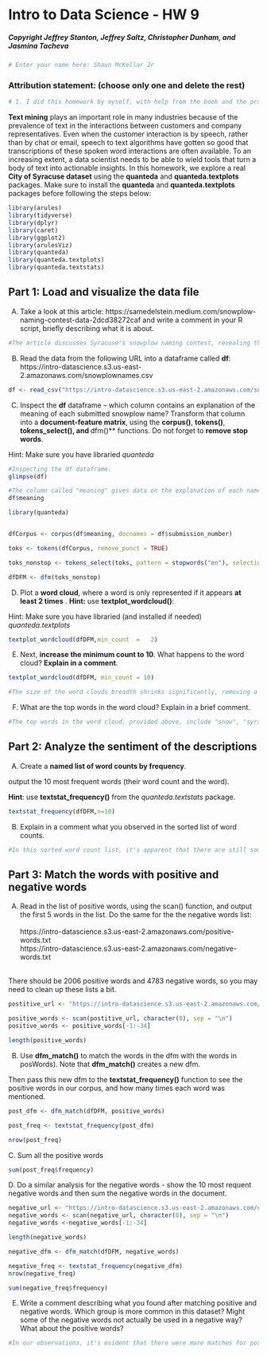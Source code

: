 # Intro to Data Science - HW 9
##### Copyright Jeffrey Stanton, Jeffrey Saltz, Christopher Dunham, and Jasmina Tacheva


```r
# Enter your name here: Shaun McKellar Jr
```

### Attribution statement: (choose only one and delete the rest)


```r
# 1. I did this homework by myself, with help from the book and the professor.
```

**Text mining** plays an important role in many industries because of the prevalence of text in the interactions between customers and company representatives. Even when the customer interaction is by speech, rather than by chat or email, speech to text algorithms have gotten so good that transcriptions of these spoken word interactions are often available. To an increasing extent, a data scientist needs to be able to wield tools that turn a body of text into actionable insights. In this homework, we explore a real **City of Syracuse dataset** using the **quanteda** and **quanteda.textplots** packages. Make sure to install the **quanteda** and **quanteda.textplots** packages before following the steps below:<br>

```r
library(arules)
library(tidyverse)
library(dplyr)
library(caret)
library(ggplot2)
library(arulesViz)
library(quanteda)
library(quanteda.textplots)
library(quanteda.textstats)
```

## Part 1: Load and visualize the data file  
A.	Take a look at this article: https://samedelstein.medium.com/snowplow-naming-contest-data-2dcd38272caf and write a comment in your R script, briefly describing what it is about.<br>


```r
#The article discusses Syracuse's snowplow naming contest, revealing that nearly 2,000 unique submissions were received, including humorous options like "Plowie McPlowFace."
```

B.	Read the data from the following URL into a dataframe called **df**:
https://intro-datascience.s3.us-east-2.amazonaws.com/snowplownames.csv


```r
df <- read_csv("https://intro-datascience.s3.us-east-2.amazonaws.com/snowplownames.csv")
```

C.	Inspect the **df** dataframe – which column contains an explanation of the meaning of each submitted snowplow name? Transform that column into a **document-feature matrix**, using the **corpus()**, **tokens()**, **tokens_select(), and **dfm()** functions. Do not forget to **remove stop words**.

Hint: Make sure you have libraried *quanteda*


```r
#Inspecting the df dataframe.
glimpse(df)
```
```r
#The column called "meaning" gives data on the explanation of each name
df$meaning
```
```r
library(quanteda)
```


```r

```

```r
dfCorpus <- corpus(df$meaning, docnames = df$submission_number)
```

```r
toks <- tokens(dfCorpus, remove_punct = TRUE)
```

```r
toks_nonstop <- tokens_select(toks, pattern = stopwords("en"), selection = "remove")
```

```r
dfDFM <- dfm(toks_nonstop)
```

D.	Plot a **word cloud**, where a word is only represented if it appears **at least 2 times** . **Hint:** use **textplot_wordcloud()**:

Hint: Make sure you have libraried (and installed if needed) *quanteda.textplots* 


```r
textplot_wordcloud(dfDFM,min_count  =   2)
```

E.	Next, **increase the minimum count to 10**. What happens to the word cloud? **Explain in a comment**. 


```r
textplot_wordcloud(dfDFM, min_count = 10)
```

```r
#The size of the word clouds breadth shrinks significantly, removing a lot of infrequently words

```

F.	What are the top words in the word cloud? Explain in a brief comment.


```r
#The top words in the word cloud, provided above, include "snow", "syracuse", "city", "plow", "1/2".
```

## Part 2: Analyze the sentiment of the descriptions

A.	Create a **named list of word counts by frequency**.<br>

output the 10 most frequent words (their word count and the word). <br>

**Hint**: use **textstat_frequency()** from the *quanteda.textstats* package.


```r
textstat_frequency(dfDFM,n=10)
```

B.	Explain in a comment what you observed in the sorted list of word counts. 


```r
#In this sorted word count list, it's apparent that there are still some irrelevant entries, such as "1/2" and "ï." Another important consideration is that the word "plow," ranked 6th with 140 appearances, and "plows," ranked 8th with 100 appearances, are essentially the same word and might need to be combined.
```

## Part 3: Match the words with positive and negative words 

A.	Read in the list of positive words, using the scan() function, and output the first 5 words in the list. Do the same for the  the negative words list: <br>
<br>
https://intro-datascience.s3.us-east-2.amazonaws.com/positive-words.txt
<br>
https://intro-datascience.s3.us-east-2.amazonaws.com/negative-words.txt <br>
<br>

There should be 2006 positive words and 4783 negative words, so you may need to clean up these lists a bit. 


```r
postitive_url <- "https://intro-datascience.s3.us-east-2.amazonaws.com/positive-words.txt"

positive_words <- scan(postitive_url, character(0), sep = "\n")
positive_words <- positive_words[-1:-34]

length(positive_words)
```

B.	Use **dfm_match()** to match the words in the dfm with the words in posWords). Note that **dfm_match()** creates a new dfm.

Then pass this new dfm to the **textstat_frequency()** function to see the positive words in our corpus, and how many times each word was mentioned.


```r
post_dfm <- dfm_match(dfDFM, positive_words)

post_freq <- textstat_frequency(post_dfm)

nrow(post_freq)
```

C. Sum all the positive words


```r
sum(post_freq$frequency)
```

D. Do a similar analysis for the negative words - show the 10 most requent negative words and then sum the negative words in the document.


```r
negative_url <- "https://intro-datascience.s3.us-east-2.amazonaws.com/negative-words.txt"
negative_words <- scan(negative_url, character(0), sep = "\n")
negative_words <-negative_words[-1:-34]

length(negative_words)
```

```r
negative_dfm <- dfm_match(dfDFM, negative_words)

negative_freq <- textstat_frequency(negative_dfm)
nrow(negative_freq)
```

```r
sum(negative_freq$frequency)
```

E.	Write a comment describing what you found after matching positive and negative words. Which group is more common in this dataset? Might some of the negative words not actually be used in a negative way?  What about the positive words?


```r
#In our observations, it's evident that there were more matches for positive words (866) compared to negative words (255), indicating a higher prevalence of positive terms. However, it's worth noting that the exact count of negative words, as well as positive ones, might vary due to potential contextual discrepancies.
```
